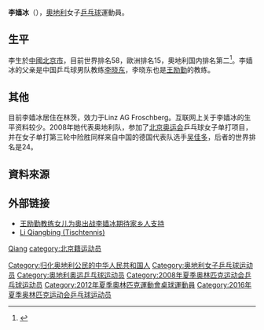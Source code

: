 {{noteTA|G1=Table Tennis}}
{{Infobox 乒乓球|
| playername= 李嫱冰
| image= Austrian Olympic Team 2012 a Li Qiangbing.jpg
| imagesize= 220px
| caption =  
| fullname = 李嫱冰
| nicknames =  
| hrank= 第37位（2010年2月）<ref name="ITTF ranking">[http://www.ittf.com/ittf_ranking/world_ranking_per_name.asp?FormName=Search&FormAction=search&s_vName=Li+Qiangbing&s_Gender=W&Siniors=1&U18=&U21=&U15= ITTF World ranking World ranking Record for LI Qiangbing (AUT)] {{webarchive|url=https://web.archive.org/web/20160306211102/http://www.ittf.com/ittf_ranking/world_ranking_per_name.asp?FormName=Search&FormAction=search&s_vName=Li+Qiangbing&s_Gender=W&Siniors=1&U18=&U21=&U15= |date=2016-03-06 }} {{en}}</ref> 
| club =  
| nationality = {{AUT}}
| playingstyle =  
| birthdate = {{birth date and age|1985|4|30}}
| birthplace = {{CHN}}[[北京市|北京市]]
| height = {{height|m=1.65}}
| weight = {{weight|kg=52}}
| deathdate = 
| deathplace =
}}

'''李嫱冰'''（{{bd|1985年|4月30日||}}），[[奧地利|奧地利]]女子[[乒乓球|乒乓球]]運動員。

== 生平 ==
李生於[[中國|中國]][[北京市|北京市]]，目前世界排名58，歐洲排名15，奧地利国内排名第二<ref>{{Cite web |url=http://www.ittfranking.com/cgi-bin/ttplayer.cgi?number=105344&lang=0&format=summary%2F |title=ITTF |access-date=2021-12-27 |archive-date=2014-08-08 |archive-url=https://web.archive.org/web/20140808053104/http://www.ittfranking.com/cgi-bin/ttplayer.cgi?number=105344&lang=0&format=summary%2F |dead-url=no }}</ref>。李嫱冰的父亲是中国乒乓球男队教练[[李晓东_(乒乓球教练)|李晓东]]，李晓东也是[[王励勤|王励勤]]的教练。

== 其他 ==
目前李嫱冰居住在林茨，效力于Linz AG Froschberg。互联网上关于李嫱冰的生平资料较少。2008年她代表奥地利队，参加了[[2008年夏季奥林匹克运动会|北京奥运会]]乒乓球女子单打项目，并在女子单打第三轮中险胜同样来自中国的德国代表队选手[[吴佳多|吴佳多]]，后者的世界排名是24。

== 資料來源 ==
{{reflist}}

== 外部链接 ==
* [http://www.oursee.com/news/20080810/n258735855.shtml 王励勤教练女儿为奥出战李嫱冰期待家乡人支持]{{dead link|date=2018年3月 |bot=InternetArchiveBot |fix-attempted=yes }}
* [http://www.kleinezeitung.at/sport/olympia/rueckschlagspiele/1421890/index.do/ Li Qiangbing (Tischtennis)]

{{Authority control}}
{{DEFAULTSORT:Li李}}
[[category:李姓|Qiang]]
[[category:北京籍运动员|category:北京籍运动员]]
[[Category:归化奥地利公民的中华人民共和国人|Category:归化奥地利公民的中华人民共和国人]]
[[Category:奥地利女子乒乓球运动员|Category:奥地利女子乒乓球运动员]]
[[Category:奥地利奥运乒乓球运动员|Category:奥地利奥运乒乓球运动员]]
[[Category:2008年夏季奥林匹克运动会乒乓球运动员|Category:2008年夏季奥林匹克运动会乒乓球运动员]]
[[Category:2012年夏季奧林匹克運動會桌球運動員|Category:2012年夏季奧林匹克運動會桌球運動員]]
[[Category:2016年夏季奥林匹克运动会乒乓球运动员|Category:2016年夏季奥林匹克运动会乒乓球运动员]]